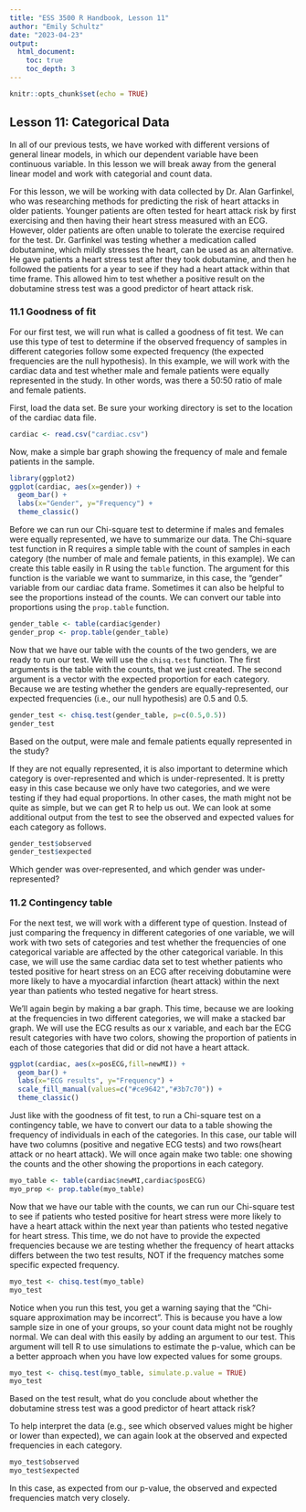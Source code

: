 ```yaml
---
title: "ESS 3500 R Handbook, Lesson 11"
author: "Emily Schultz"
date: "2023-04-23"
output: 
  html_document:
    toc: true
    toc_depth: 3
---
```


```r
knitr::opts_chunk$set(echo = TRUE)
```

## Lesson 11: Categorical Data
In all of our previous tests, we have worked with different versions of general linear models, in which our dependent variable have been continuous variable. In this lesson we will break away from the general linear model and work with categorial and count data.

For this lesson, we will be working with data collected by Dr. Alan Garfinkel, who was researching methods for predicting the risk of heart attacks in older patients. Younger patients are often tested for heart attack risk by first exercising and then having their heart stress measured with an ECG. However, older patients are often unable to tolerate the exercise required for the test. Dr. Garfinkel was testing whether a medication called dobutamine, which mildly stresses the heart, can be used as an alternative. He gave patients a heart stress test after they took dobutamine, and then he followed the patients for a year to see if they had a heart attack within that time frame. This allowed him to test whether a positive result on the dobutamine stress test was a good predictor of heart attack risk.

### 11.1 Goodness of fit
For our first test, we will run what is called a goodness of fit test. We can use this type of test to determine if the observed frequency of samples in different categories follow some expected frequency (the expected frequencies are the null hypothesis). In this example, we will work with the cardiac data and test whether male and female patients were equally represented in the study. In other words, was there a 50:50 ratio of male and female patients.

First, load the data set. Be sure your working directory is set to the location of the cardiac data file.

```r
cardiac <- read.csv("cardiac.csv")
```

Now, make a simple bar graph showing the frequency of male and female patients in the sample.

```r
library(ggplot2)
ggplot(cardiac, aes(x=gender)) +
  geom_bar() +
  labs(x="Gender", y="Frequency") +
  theme_classic()
```

Before we can run our Chi-square test to determine if males and females were equally represented, we have to summarize our data. The Chi-square test function in R requires a simple table with the count of samples in each category (the number of male and female patients, in this example). We can create this table easily in R using the `table` function. The argument for this function is the variable we want to summarize, in this case, the "gender" variable from our cardiac data frame. Sometimes it can also be helpful to see the proportions instead of the counts. We can convert our table into proportions using the `prop.table` function.

```r
gender_table <- table(cardiac$gender)
gender_prop <- prop.table(gender_table)
```

Now that we have our table with the counts of the two genders, we are ready to run our test. We will use the `chisq.test` function. The first arguments is the table with the counts, that we just created. The second argument is a vector with the expected proportion for each category. Because we are testing whether the genders are equally-represented, our expected frequencies (i.e., our null hypothesis) are 0.5 and 0.5.

```r
gender_test <- chisq.test(gender_table, p=c(0.5,0.5))
gender_test
```

Based on the output, were male and female patients equally represented in the study?

If they are not equally represented, it is also important to determine which category is over-represented and which is under-represented. It is pretty easy in this case because we only have two categories, and we were testing if they had equal proportions. In other cases, the math might not be quite as simple, but we can get R to help us out. We can look at some additional output from the test to see the observed and expected values for each category as follows.

```r
gender_test$observed
gender_test$expected
```

Which gender was over-represented, and which gender was under-represented?

### 11.2 Contingency table
For the next test, we will work with a different type of question. Instead of just comparing the frequency in different categories of one variable, we will work with two sets of categories and test whether the frequencies of one categorical variable are affected by the other categorical variable. In this case, we will use the same cardiac data set to test whether patients who tested positive for heart stress on an ECG after receiving dobutamine were more likely to have a myocardial infarction (heart attack) within the next year than patients who tested negative for heart stress.

We'll again begin by making a bar graph. This time, because we are looking at the frequencies in two different categories, we will make a stacked bar graph. We will use the ECG results as our x variable, and each bar the ECG result categories with have two colors, showing the proportion of patients in each of those categories that did or did not have a heart attack.

```r
ggplot(cardiac, aes(x=posECG,fill=newMI)) +
  geom_bar() +
  labs(x="ECG results", y="Frequency") +
  scale_fill_manual(values=c("#ce9642","#3b7c70")) +
  theme_classic()
```

Just like with the goodness of fit test, to run a Chi-square test on a contingency table, we have to convert our data to a table showing the frequency of individuals in each of the categories. In this case, our table will have two columns (positive and negative ECG tests) and two rows(heart attack or no heart attack). We will once again make two table: one showing the counts and the other showing the proportions in each category.

```r
myo_table <- table(cardiac$newMI,cardiac$posECG)
myo_prop <- prop.table(myo_table)
```

Now that we have our table with the counts, we can run our Chi-square test to see if patients who tested positive for heart stress were more likely to have a heart attack within the next year than patients who tested negative for heart stress. This time, we do not have to provide the expected frequencies because we are testing whether the frequency of heart attacks differs between the two test results, NOT if the frequency matches some specific expected frequency.

```r
myo_test <- chisq.test(myo_table)
myo_test
```

Notice when you run this test, you get a warning saying that the "Chi-square approximation may be incorrect". This is because you have a low sample size in one of your groups, so your count data might not be roughly normal. We can deal with this easily by adding an argument to our test. This argument will tell R to use simulations to estimate the p-value, which can be a better approach when you have low expected values for some groups.

```r
myo_test <- chisq.test(myo_table, simulate.p.value = TRUE)
myo_test
```

Based on the test result, what do you conclude about whether the dobutamine stress test was a good predictor of heart attack risk?

To help interpret the data (e.g., see which observed values might be higher or lower than expected), we can again look at the observed and expected frequencies in each category. 

```r
myo_test$observed
myo_test$expected
```

In this case, as expected from our p-value, the observed and expected frequencies match very closely.